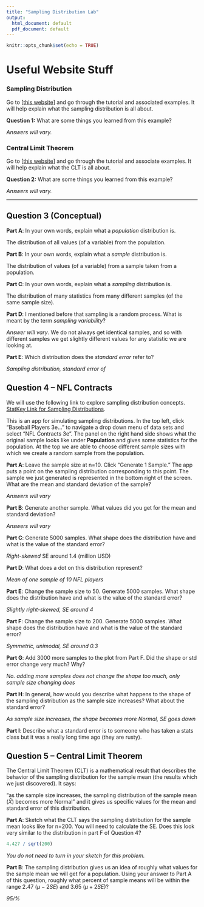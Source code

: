 ---
title: "Sampling Distribution Lab"
output:
  html_document: default
  pdf_document: default
---

```{r setup, include=FALSE}
knitr::opts_chunk$set(echo = TRUE)
```

# Useful Website Stuff

### Sampling Distribution

Go to [[this website](https://www.zoology.ubc.ca/~whitlock/Kingfisher/SamplingNormal.htm)] and go through the tutorial and associated examples. It will help explain what the sampling distribution is all about.

**Question 1:** What are some things you learned from this example?

*Answers will vary.*

### Central Limit Theorem

Go to [[this website](https://www.zoology.ubc.ca/~whitlock/Kingfisher/CLT.htm)] and go through the tutorial and associate examples. It will help explain what the CLT is all about.

**Question 2:** What are some things you learned from this example?

*Answers will vary.*

---

## Question 3 (Conceptual)

**Part A**: In your own words, explain what a *population* distribution is.

The distribution of all values (of a variable) from the population.

**Part B**: In your own words, explain what a *sample* distribution is.

The distribution of values (of a variable) from a sample taken from a population.

**Part C**: In your own words, explain what a *sampling* distribution is.

The distribution of many statistics from many different samples (of the same sample size).

**Part D**: I mentioned before that sampling is a random process. What is meant by the term *sampling variability*?

*Answer will vary*. We do not always get identical samples, and so with different samples we get slightly different values for any statistic we are looking at.

**Part E**: Which distribution does the *standard error* refer to?

*Sampling distribution, standard error of*

## Question 4 -- NFL Contracts

We will use the following link to explore sampling distribution concepts. [StatKey Link for Sampling Distributions](https://www.lock5stat.com/StatKey/sampling_1_quant/sampling_1_quant.html). 

This is an app for simulating sampling distributions. In the top left, click "Baseball Players 3e..." to navigate a drop down menu of data sets and select "NFL Contracts 3e". The panel on the right hand side shows what the original sample looks like under **Population** and gives some statistics for the population. At the top we are able to choose different sample sizes with which we create a random sample from the population.

**Part A**: Leave the sample size at n=10. Click "Generate 1 Sample." The app puts a point on the sampling distribution corresponding to this point. The sample we just generated is represented in the bottom right of the screen. What are the mean and standard deviation of the sample?

*Answers will vary*

**Part B**: Generate another sample. What values did you get for the mean and standard deviation?

*Answers will vary*


**Part C**: Generate 5000 samples. What shape does the distribution have and what is the value of the standard error?

*Right-skewed* SE around 1.4 (million USD)

**Part D**: What does a dot on this distribution represent?

*Mean of one sample of 10 NFL players*

**Part E**: Change the sample size to 50. Generate 5000 samples. What shape does the distribution have and what is the value of the standard error?

*Slightly right-skewed, SE around 4*

**Part F**: Change the sample size to 200. Generate 5000 samples. What shape does the distribution have and what is the value of the standard error?

*Symmetric, unimodal, SE around 0.3*

**Part G**: Add 3000 more samples to the plot from Part F. Did the shape or std error change very much? Why?

*No. adding more samples does not change the shape too much, only sample size changing does*

**Part H**: In general, how would you describe what happens to the shape of the sampling distribution as the sample size increases? What about the standard error?

*As sample size increases, the shape becomes more Normal, SE goes down*

**Part I**: Describe what a standard error is to someone who has taken a stats class but it was a really long time ago (they are rusty).

## Question 5 -- Central Limit Theorem

The Central Limit Theorem (CLT) is a mathematical result that describes the behavior of the sampling distribution for the sample mean (the results which we just discovered). It says:

"as the sample size increases, the sampling distribution of the sample mean ($\bar{X}$) becomes more Normal" and it gives us specific values for the mean and standard error of this distribution.

\begin{align*}
\bar{X} \sim N(\mu, SE = \frac{\sigma}{\sqrt{n}})
\end{align*}

**Part A**: Sketch what the CLT says the sampling distribution for the sample mean looks like for n=200. You will need to calculate the SE. Does this look very similar to the distribution in part F of Question 4?

```{r}
4.427 / sqrt(200)
```


*You do not need to turn in your sketch for this problem.*

**Part B**: The sampling distribution gives us an idea of roughly what values for the sample mean we will get for a population. Using your answer to Part A of this question, roughly what percent of sample means will be within the range 2.47 ($\mu - 2SE$) and 3.65 ($\mu + 2SE$)?

*95/%*